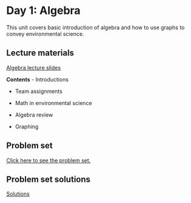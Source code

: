 # Day 1: Algebra

This unit covers basic introduction of algebra and how to use graphs to convey environmental science.

## Lecture materials

[Algebra lecture slides](lecture-algebra.qmd)

**Contents**
-   Introductions

-   Team assignments

-   Math in environmental science

-   Algebra review

-   Graphing

## Problem set

[Click here to see the problem set.](problem_set_algebra.qmd)

## Problem set solutions

[Solutions](solutions_problem_set_algebra.qmd)